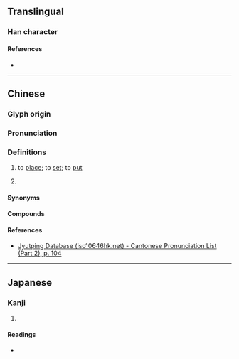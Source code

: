 {{character info}}
==Translingual==

===Han character===
{{Han char|rn=53|rad=广|as=17|sn=20|four=00244|canj=IBCV|ids=⿸广嬰}}

====References====
* {{Han ref|kx=0352.120|dkj=09543|dj=0665.290|hdz=20908.120|uh=5EEE|ud=24302|bh=F446|bd=62534}}

----

==Chinese==
{{zh-forms|s=𫷾}}

===Glyph origin===
{{Han etym}}

===Pronunciation===
{{zh-pron
|m=yǐng
|c=jing2
|md=ĕng
|mc=y
|oc=y
|cat=v
}}

===Definitions===
{{zh-hanzi}}

# {{lb|zh|literary|or|Min Dong}} to [[place]]; to [[set]]; to [[put]]
# {{zh-used2|p}}

====Synonyms====
{{zh-dial|放}}

====Compounds====
{{zh-der|廮陶|廮𡅏}}

====References====
* [http://www.iso10646hk.net/jp/document/download.jsp Jyutping Database (iso10646hk.net) - Cantonese Pronunciation List (Part 2), p. 104]

----

==Japanese==

===Kanji===
{{ja-kanji|grade=|rs=广17}}

# {{rfdef|ja|sort=广17}}

====Readings====
* {{ja-readings|on=[[えい]] (ei), [[やう]] (yau)|kun=[[おちつく]] (ochitsuku)}}